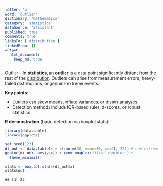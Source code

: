 ```yaml
---
letter: 'o'
word: 'outlier'
dictionary: 'mathematics'
category: 'statistics'
dataSource: 'assistant'
published: true
comments: true
linksTo: ['distribution']
linkedFrom: []
output:
  html_document:
    keep_md: true
---
```




<a id="outlier">Outlier</a> - In **statistics**, an **outlier** is a data point significantly distant from the rest of the [distribution](#distribution). Outliers can arise from measurement errors, heavy-tailed distributions, or genuine extreme events.

**Key points**:
- Outliers can skew means, inflate variances, or distort analyses.
- Detection methods include IQR-based rules, z-scores, or robust statistics.

**R demonstration** (basic detection via boxplot stats):


``` r
library(data.table)
library(ggplot2)

set.seed(123)
dt_out <- data.table(x = c(rnorm(30, mean=10, sd=1), 25)) # one extreme outlier
ggplot(dt_out, aes(y=x)) + geom_boxplot(fill="lightblue") +
  theme_minimal()
```

<Figure src="/dictionaries/mathematics/mathematics_statistics_o_outlier_files/unnamed-chunk-1-1.png">
	
</Figure>

``` r
stats <- boxplot.stats(dt_out$x)
stats$out
```

```
## [1] 25
```
